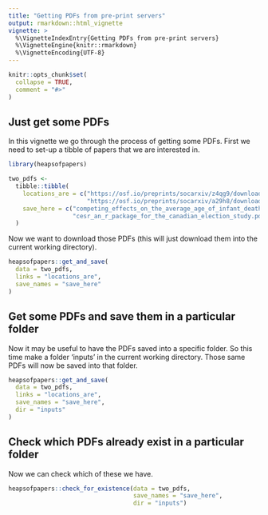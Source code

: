 ```yaml
---
title: "Getting PDFs from pre-print servers"
output: rmarkdown::html_vignette
vignette: >
  %\VignetteIndexEntry{Getting PDFs from pre-print servers}
  %\VignetteEngine{knitr::rmarkdown}
  %\VignetteEncoding{UTF-8}
---
```


```r
knitr::opts_chunk$set(
  collapse = TRUE,
  comment = "#>"
)
```

## Just get some PDFs

In this vignette we go through the process of getting some PDFs. First we need to set-up a tibble of papers that we are interested in.

```r
library(heapsofpapers)

two_pdfs <-
  tibble::tibble(
    locations_are = c("https://osf.io/preprints/socarxiv/z4qg9/download",
                      "https://osf.io/preprints/socarxiv/a29h8/download"),
    save_here = c("competing_effects_on_the_average_age_of_infant_death.pdf",
                  "cesr_an_r_package_for_the_canadian_election_study.pdf")
  )
```

Now we want to download those PDFs (this will just download them into the current working directory).

```r
heapsofpapers::get_and_save(
  data = two_pdfs,
  links = "locations_are",
  save_names = "save_here"
)
```


## Get some PDFs and save them in a particular folder

Now it may be useful to have the PDFs saved into a specific folder. So this time make a folder 'inputs' in the current working directory. Those same PDFs will now be saved into that folder.

```r
heapsofpapers::get_and_save(
  data = two_pdfs,
  links = "locations_are",
  save_names = "save_here",
  dir = "inputs"
)
```

## Check which PDFs already exist in a particular folder

Now we can check which of these we have.

```r
heapsofpapers::check_for_existence(data = two_pdfs, 
                                   save_names = "save_here",
                                   dir = "inputs")
```

